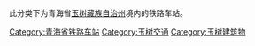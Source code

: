此分类下为青海省[[玉树藏族自治州|玉树藏族自治州]]境内的铁路车站。

[[Category:青海省铁路车站|Category:青海省铁路车站]]
[[Category:玉树交通|Category:玉树交通]]
[[Category:玉树建筑物|Category:玉树建筑物]]